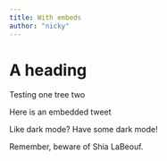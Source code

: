 ```yaml
---
title: With embeds
author: "nicky"
---
```


# A heading

<Aside>Testing one tree two</Aside>

Here is an embedded tweet

<Tweet tweetLink="NMeuleman/status/1211692091954339841" />

Like dark mode? Have some dark mode!

<Tweet tweetLink="NMeuleman/status/1211692091954339841" theme="dark" />

Remember, beware of Shia LaBeouf.

<YouTube youTubeId="o0u4M6vppCI" />
